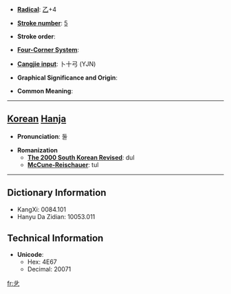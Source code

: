 * '''[[Wiktionary:Chinese radical index| Radical]]''': [[Wiktionary:Chinese radical index 乙|乙]]+4

* '''[[Wiktionary:Chinese total strokes index|Stroke number]]''': [[Wiktionary:Chinese total strokes index 5|5]]

* '''Stroke order''': 

* '''[[Wiktionary:Chinese four corner index|Four-Corner System]]''': 

* '''[[Wiktionary:Chinese Cangjie index|Cangjie input]]''': 卜十弓 (YJN)

* '''Graphical Significance and Origin''': 

* '''Common Meaning''': 

----

== [[Korean]] [[Hanja]] ==

* '''Pronunciation''': 둘

* '''Romanization'''
** '''[[The 2000 South Korean Revised Romanization|The 2000 South Korean Revised]]''': dul
** '''[[McCune-Reischauer]]''': tul

----

== Dictionary Information ==

* KangXi: 0084.101
* Hanyu Da Zidian: 10053.011

== Technical Information ==

* '''Unicode''':
** Hex: 4E67
** Decimal: 20071

[[fr:乧]]